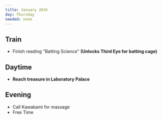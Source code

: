 ```yaml
---
title: January 26th
day: Thursday
needed: none
---
```


## Train
- Finish reading "Batting Science" **(Unlocks Third Eye for batting cage)**

## Daytime
- **Reach treasure in Laboratory Palace**

## Evening
- Call Kawakami for massage
- Free Time
